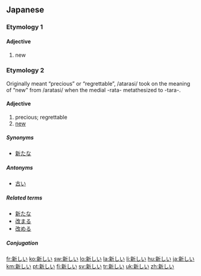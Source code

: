 ==Japanese==
{{ja-kanjitab|新}}

===Etymology 1===
{{ja-adj-shiku|新し|aratashi}}

====Adjective====
{{ja-adj|kk|decl=i|hira=あらたしい|rom=aratashii}}

# new

===Etymology 2===
{{ja-adj-shiku|新し|atarashi}} Originally meant “precious” or “regrettable”, /atarasi/ took on the meaning of “new” from /aratasi/ when the medial -rata- metathesized to -tara-.

====Adjective====
{{ja-adj|kk|decl=i|hira=あたらしい|rom=atarashii}}

# precious; regrettable
# [[new]]

=====Synonyms=====
* [[新たな]]

=====Antonyms=====
* [[古い]]

=====Related terms=====
* [[新たな]]
* [[改まる]]
* [[改める]]

=====Conjugation=====
{{ja-i|新し|あたらし|atarashi}}

[[fr:新しい]]
[[ko:新しい]]
[[sw:新しい]]
[[lo:新しい]]
[[la:新しい]]
[[li:新しい]]
[[hu:新しい]]
[[ja:新しい]]
[[km:新しい]]
[[pt:新しい]]
[[fi:新しい]]
[[sv:新しい]]
[[tr:新しい]]
[[uk:新しい]]
[[zh:新しい]]